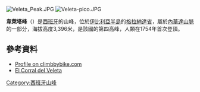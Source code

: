 [[Image:Veleta_Peak.JPG|right]]
[[Image:Veleta-pico.JPG|thumb]]

'''韋萊塔峰'''（{{lang-es|Pico Veleta}}）是[[西班牙|西班牙]]的山峰，位於[[伊比利亞半島|伊比利亞半島]]的[[格拉納達省|格拉納達省]]，屬於[[內華達山脈_(西班牙)|內華達山脈]]的一部分，海拔高度3,396米，是該國的第四高峰，人類在1754年首次登頂。

==參考資料==
*[http://www.climbbybike.com/profile.asp?Climbprofile=Pico-de-Veleta&MountainID=4755 Profile on climbbybike.com] {{Wayback|url=http://www.climbbybike.com/profile.asp?Climbprofile=Pico-de-Veleta&MountainID=4755 |date=20140402000426 }}
*[https://web.archive.org/web/20110719173926/http://www.geol.uniovi.es/TDG/Volumen26/TG26-10.PDF El Corral del Veleta]

{{Antarctica-geo-stub}}
[[Category:西班牙山峰|Category:西班牙山峰]]